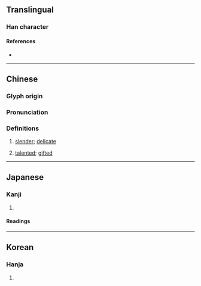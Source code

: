 {{character info}}
==Translingual==

===Han character===
{{Han char|rn=38|rad=女|as=08|sn=11|four=45427|canj=VQMB|ids=⿰女青}}

====References====
* {{Han ref|kx=0265.160|dkj=06433|dj=0532.150|hdz=21055.020|uh=5A67|ud=23143|bh=D4D1|bd=54481}}

----

==Chinese==
{{zh-forms}}

===Glyph origin===
{{Han etym}}

===Pronunciation===
{{zh-pron
|m=jìng
|c=zing6
|mc=y
|oc=y
|cat=a
}}

===Definitions===
{{zh-hanzi}}

# {{lb|zh|literary|of a [[woman]]}} [[slender]]; [[delicate]]
# {{lb|zh|literary|of a [[woman]]}} [[talented]]; [[gifted]]

----

==Japanese==

===Kanji===
{{ja-kanji|grade=|rs=女08}}

# {{rfdef|ja|sort=女08}}

====Readings====
{{ja-readings|on=[[せい]] (sei), [[しょう]] (shō), [[じゅう]] (jū)|kun=[[あてやかなさま]] (ateyakanasama), [[しなやか]] (shinayaka)}}

----

==Korean==

===Hanja===
{{ko-hanja|hangeul=정|rv=jeong|mr=chŏng}}

# {{rfdef|ko|sort=女08}}